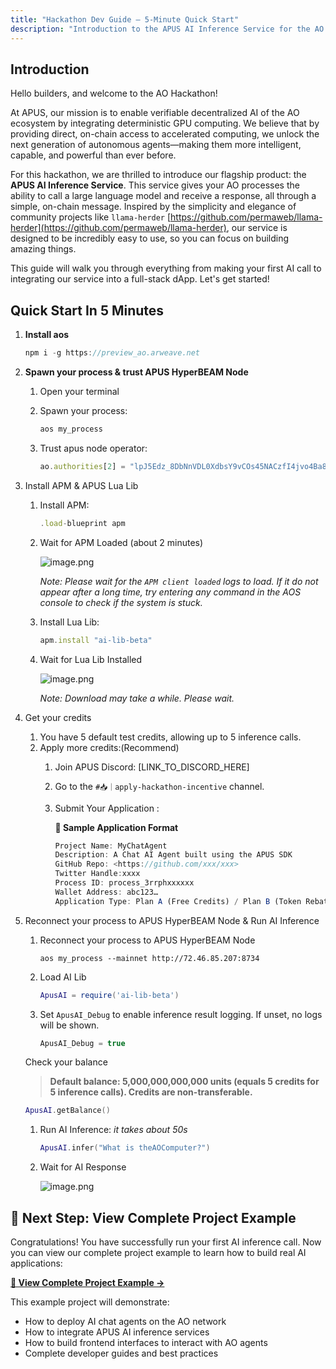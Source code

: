 ```yaml
---
title: "Hackathon Dev Guide — 5-Minute Quick Start"
description: "Introduction to the APUS AI Inference Service for the AO Hackathon"
---
```


## Introduction

Hello builders, and welcome to the AO Hackathon!

At APUS, our mission is to enable verifiable decentralized AI of the AO ecosystem by integrating deterministic GPU computing. We believe that by providing direct, on-chain access to accelerated computing, we unlock the next generation of autonomous agents—making them more intelligent, capable, and powerful than ever before.

For this hackathon, we are thrilled to introduce our flagship product: the **APUS AI Inference Service**. This service gives your AO processes the ability to call a large language model and receive a response, all through a simple, on-chain message. Inspired by the simplicity and elegance of community projects like `llama-herder` [https://github.com/permaweb/llama-herder](https://github.com/permaweb/llama-herder), our service is designed to be incredibly easy to use, so you can focus on building amazing things.

This guide will walk you through everything from making your first AI call to integrating our service into a full-stack dApp. Let's get started!

## Quick Start In 5 Minutes

1. **Install aos**
    
    ```jsx
    npm i -g https://preview_ao.arweave.net
    ```
    
2. **Spawn your process & trust APUS HyperBEAM Node**
    1. Open your terminal
    2. Spawn your process: 
        
        ```jsx
        aos my_process
        ```
        
    3. Trust apus node operator: 
        
        ```jsx
        ao.authorities[2] = "lpJ5Edz_8DbNnVDL0XdbsY9vCOs45NACzfI4jvo4Ba8"
        ```
        
3. Install APM & APUS Lua Lib
    1. Install APM: 
        
        ```jsx
        .load-blueprint apm
        ```
        
    2. Wait for APM Loaded (about 2 minutes)
        
        ![image.png](/sdk/images/image.png)
        
        *Note: Please wait for the `APM client loaded` logs to load. If it do not appear after a long time, try entering any command in the AOS console to check if the system is stuck.*
        
    3. Install Lua Lib: 
        
        ```jsx
        apm.install "ai-lib-beta"
        ```
        
    4. Wait for Lua Lib Installed
        
        ![image.png](/sdk/images/image1.png)
        
        *Note: Download may take a while. Please wait.*
        
4. Get your credits
    1. You have 5 default test credits, allowing up to 5 inference calls.
    2. Apply more credits:(Recommend)
        1. Join APUS Discord: [LINK_TO_DISCORD_HERE]
        2. Go to the `#📥｜apply-hackathon-incentive` channel.
        3. Submit Your Application :
            
            **🧪 Sample Application Format**
            
            ```jsx
            Project Name: MyChatAgent
            Description: A Chat AI Agent built using the APUS SDK
            GitHub Repo: <https://github.com/xxx/xxx>
            Twitter Handle:xxxx
            Process ID: process_3rrphxxxxxx
            Wallet Address: abc123…
            Application Type: Plan A (Free Credits) / Plan B (Token Rebate)
            ```
            
5. Reconnect your process to APUS HyperBEAM Node & Run AI Inference
    1. Reconnect your process to APUS HyperBEAM Node
        
        `aos my_process --mainnet http://72.46.85.207:8734`
        
    2. Load AI Lib
        
        ```lua
        ApusAI = require('ai-lib-beta')
        ```
        
    3. Set `ApusAI_Debug` to enable inference result logging. If unset, no logs will be shown. 
        
        ```jsx
        ApusAI_Debug = true
        ```
        
    
    Check your balance
    
    > **Default balance: 5,000,000,000,000 units (equals 5 credits for 5 inference calls). Credits are non-transferable.**
    > 
    
    ```lua
    ApusAI.getBalance()
    ```
    
    1. Run AI Inference: *it takes about 50s*
        
        ```lua
        ApusAI.infer("What is theAOComputer?")
        ```
        
    2. Wait for AI Response
        
        ![image.png](/sdk/images/image2.png)

## 🚀 Next Step: View Complete Project Example

Congratulations! You have successfully run your first AI inference call. Now you can view our complete project example to learn how to build real AI applications:

**[📖 View Complete Project Example →](/sdk/showcase)**

This example project will demonstrate:
- How to deploy AI chat agents on the AO network
- How to integrate APUS AI inference services
- How to build frontend interfaces to interact with AO agents
- Complete developer guides and best practices